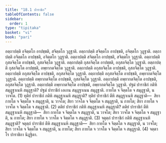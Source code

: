 ```yaml
---
title: "18.1 ปาราชิก"
tableOfContents: false
sidebar:
  order: 1
type: "tipitaka"
basket: "vi"
book: "pari"
---
```



<DynamicBreadcrumb />

<Division number="470" book="pari">

<Paragraph number="2200" book="pari">
อตฺถาปตฺติ อจิตฺตโก อาปชฺชติ, สจิตฺตโก วุฏฺฐาติ. อตฺถาปตฺติ สจิตฺตโก อาปชฺชติ, อจิตฺตโก วุฏฺฐาติ. อตฺถาปตฺติ อจิตฺตโก อาปชฺชติ, อจิตฺตโก วุฏฺฐาติ. อตฺถาปตฺติ สจิตฺตโก อาปชฺชติ, สจิตฺตโก วุฏฺฐาติ. อตฺถาปตฺติ กุสลจิตฺโต อาปชฺชติ, กุสลจิตฺโต วุฏฺฐาติ. อตฺถาปตฺติ กุสลจิตฺโต อาปชฺชติ, อกุสลจิตฺโต วุฏฺฐาติ. อตฺถาปตฺติ กุสลจิตฺโต อาปชฺชติ, อพฺยากตจิตฺโต วุฏฺฐาติ. อตฺถาปตฺติ อกุสลจิตฺโต อาปชฺชติ, กุสลจิตฺโต วุฏฺฐาติ. อตฺถาปตฺติ อกุสลจิตฺโต อาปชฺชติ, อกุสลจิตฺโต วุฏฺฐาติ. อตฺถาปตฺติ อกุสลจิตฺโต อาปชฺชติ, อพฺยากตจิตฺโต วุฏฺฐาติ. อตฺถาปตฺติ อพฺยากตจิตฺโต อาปชฺชติ, กุสลจิตฺโต วุฏฺฐาติ. อตฺถาปตฺติ อพฺยากตจิตฺโต อาปชฺชติ, อกุสลจิตฺโต วุฏฺฐาติ. อตฺถาปตฺติ อพฺยากตจิตฺโต อาปชฺชติ, อพฺยากตจิตฺโต วุฏฺฐาติ.
</Paragraph>

<Paragraph number="2201" book="pari">
ปฐมํ ปาราชิกํ กติหิ สมุฏฺฐาเนหิ สมุฏฺฐาติ? ปฐมํ ปาราชิกํ เอเกน สมุฏฺฐาเนน สมุฏฺฐาติ. กายโต จ จิตฺตโต จ สมุฏฺฐาติ, น วาจโต. (1)
</Paragraph>

<Paragraph number="2202" book="pari">
ทุติยํ ปาราชิกํ กติหิ สมุฏฺฐาเนหิ สมุฏฺฐาติ? ทุติยํ ปาราชิกํ ตีหิ สมุฏฺฐาเนหิ สมุฏฺฐาติ—  สิยา กายโต จ จิตฺตโต จ สมุฏฺฐาติ, น วาจโต; สิยา วาจโต จ จิตฺตโต จ สมุฏฺฐาติ, น กายโต; สิยา กายโต จ วาจโต จ จิตฺตโต จ สมุฏฺฐาติ. (2)
</Paragraph>

<Paragraph number="2203" book="pari">
ตติยํ ปาราชิกํ กติหิ สมุฏฺฐาเนหิ สมุฏฺฐาติ? ตติยํ ปาราชิกํ ตีหิ สมุฏฺฐาเนหิ สมุฏฺฐาติ—  สิยา กายโต จ จิตฺตโต จ สมุฏฺฐาติ, น วาจโต; สิยา วาจโต จ จิตฺตโต จ สมุฏฺฐาติ, น กายโต; สิยา กายโต จ วาจโต จ จิตฺตโต จ สมุฏฺฐาติ. (3)
</Paragraph>

<Paragraph number="2204" book="pari">
จตุตฺถํ ปาราชิกํ กติหิ สมุฏฺฐาเนหิ สมุฏฺฐาติ? จตุตฺถํ ปาราชิกํ ตีหิ สมุฏฺฐาเนหิ สมุฏฺฐาติ—  สิยา กายโต จ จิตฺตโต จ สมุฏฺฐาติ, น วาจโต; สิยา วาจโต จ จิตฺตโต จ สมุฏฺฐาติ, น กายโต; สิยา กายโต จ วาจโต จ จิตฺตโต จ สมุฏฺฐาติ. (4)

</Paragraph>
</Division>

<Paragraph number="2205" type="center" book="pari">
จตฺตาโร ปาราชิกา นิฏฺฐิตา.
</Paragraph>